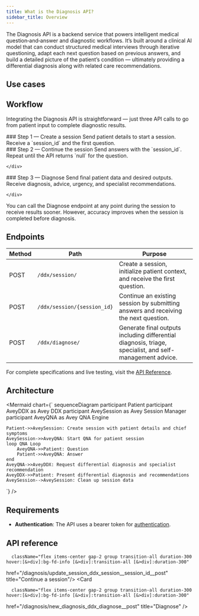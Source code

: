 ```yaml
---
title: What is the Diagnosis API?
sidebar_title: Overview
---
```

The Diagnosis API is a backend service that powers intelligent medical question‑and‑answer and diagnostic workflows.
It’s built around a clinical AI model that can conduct structured medical interviews through iterative questioning, adapt each next question based on previous answers, and build a detailed picture of the patient’s condition — ultimately providing a differential diagnosis along with related care recommendations.

## Use cases
<Cards>
  <Card
    title="Differential diagnosis"
    description="Get a list of medical conditions the patient is suffering from"
  />
  <Card
    title="Self management advice"
    description="Provides practical guidance to help individuals manage their symptoms safely at home"
  />
  <Card
    title="Triage recommendation"
    description="Suggests the appropriate level of care based on patient input."
  />
  <Card
    title="Specialist recommendation"
    description="Recommends the appropriate medical specialty to visit based on patient input."
  />
</Cards>

## Workflow
Integrating the Diagnosis API is straightforward — just three API calls to go from patient input to complete diagnostic results.
<div className="fd-steps">
  <div className="fd-step">
    <div className="fd-step-content">
### Step 1 — Create a session
Send patient details to start a session.  
Receive a `session_id` and the first question.
    </div> 
  </div>
    <div className="fd-step">
    <div className="fd-step-content">
### Step 2 — Continue the session
Send answers with the `session_id`.  
Repeat until the API returns `null` for the question.

    </div> 
  </div>
    <div className="fd-step">
    <div className="fd-step-content">
### Step 3 — Diagnose
Send final patient data and desired outputs.  
Receive diagnosis, advice, urgency, and specialist recommendations.

    </div> 
  </div>
</div>
<Callout type="info">You can call the Diagnose endpoint at any point during the session to receive results sooner.
However, accuracy improves when the session is completed before diagnosis.</Callout>


## Endpoints 
| Method | Path                       | Purpose |
|--------|----------------------------|---------|
| POST   | `/ddx/session/`             | Create a session, initialize patient context, and receive the first question. |
| POST   | `/ddx/session/{session_id}` | Continue an existing session by submitting answers and receiving the next question. |
| POST   | `/ddx/diagnose/`            | Generate final outputs including differential diagnosis, triage, specialist, and self-management advice. |

For complete specifications and live testing, visit the [API Reference](#api-reference).

## Architecture
<Mermaid
  chart={`
sequenceDiagram
    participant Patient
    participant AveyDDX as Avey DDX
    participant AveySession as Avey Session Manager
    participant AveyQNA as Avey QNA Engine

    Patient->>AveySession: Create session with patient details and chief symptoms
    AveySession->>AveyQNA: Start QNA for patient session
    loop QNA Loop
        AveyQNA->>Patient: Question
        Patient->>AveyQNA: Answer
    end
    AveyQNA->>AveyDDX: Request differential diagnosis and specialist recommendation
    AveyDDX->>Patient: Present differential diagnosis and recommendations
    AveySession-->AveySession: Clean up session data
`}
/>


## Requirements


- **Authentication**: The API uses a bearer token for [authentication](/#authentication).

## API reference
<Cards className="grid grid-cols-3 ">
  <Card
      className="flex items-center gap-2 group transition-all duration-300 hover:[&>div]:bg-fd-info [&>div]:transition-all [&>div]:duration-300"
href="/diagnosis/new_diagnosis_ddx_diagnose__post" title="Create a session"/>
    <Card

      className="flex items-center gap-2 group transition-all duration-300 hover:[&>div]:bg-fd-info [&>div]:transition-all [&>div]:duration-300"

href="/diagnosis/update_session_ddx_session__session_id__post" title="Continue a session"/>
    <Card

      className="flex items-center gap-2 group transition-all duration-300 hover:[&>div]:bg-fd-info [&>div]:transition-all [&>div]:duration-300"

href="/diagnosis/new_diagnosis_ddx_diagnose__post" title="Diagnose"
/>
</Cards>


